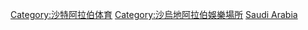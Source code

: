 {{noteTA
|G1=國家
}}
{{Commonscat|Sports venues in Saudi Arabia}}

[[Category:沙特阿拉伯体育|Category:沙特阿拉伯体育]]
[[Category:沙烏地阿拉伯娛樂場所|Category:沙烏地阿拉伯娛樂場所]]
[[Category:亞洲各國體育場地|Saudi Arabia]]